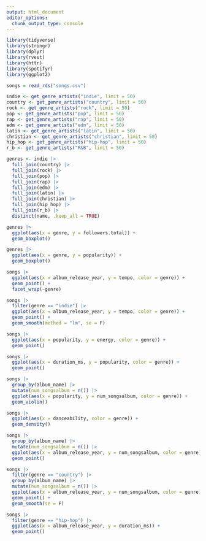 ```yaml
---
output: html_document
editor_options: 
  chunk_output_type: console
---
```


```r
library(tidyverse)
library(stringr)
library(dplyr)
library(rvest)
library(httr)
library(spotifyr)
library(ggplot2)
```


```r
songs = read_rds("songs.csv")

indie <- get_genre_artists("indie", limit = 50)
country <- get_genre_artists("country", limit = 50)
rock <- get_genre_artists("rock", limit = 50)
pop <- get_genre_artists("pop", limit = 50)
rap <- get_genre_artists("rap", limit = 50)
edm <- get_genre_artists("edm", limit = 50)
latin <- get_genre_artists("latin", limit = 50)
christian <- get_genre_artists("christian", limit = 50)
hip_hop <- get_genre_artists("hip-hop", limit = 50)
r_b <- get_genre_artists("R&B", limit = 50)

genres <- indie |>
  full_join(country) |>
  full_join(rock) |>
  full_join(pop) |>
  full_join(rap) |>
  full_join(edm) |>
  full_join(latin) |>
  full_join(christian) |>
  full_join(hip_hop) |>
  full_join(r_b) |>
  distinct(name, .keep_all = TRUE)
```

```r
genres |>
  ggplot(aes(x = genre, y = followers.total)) +
  geom_boxplot()

genres |>
  ggplot(aes(x = genre, y = popularity)) +
  geom_boxplot()
```

```r
songs |>
  ggplot(aes(x = album_release_year, y = tempo, color = genre)) +
  geom_point() + 
  facet_wrap(~genre)

songs |>
  filter(genre == "indie") |>
  ggplot(aes(x = album_release_year, y = tempo, color = genre)) +
  geom_point() + 
  geom_smooth(method = "lm", se = F)

songs |>
  ggplot(aes(x = popularity, y = energy, color = genre)) +
  geom_point()

songs |>
  ggplot(aes(x = duration_ms, y = popularity, color = genre)) +
  geom_point()

songs |>
  group_by(album_name) |>
  mutate(num_songsalbum = n()) |>
  ggplot(aes(x = popularity, y = num_songsalbum, color = genre)) +
  geom_violin()

songs |>
  ggplot(aes(x = danceability, color = genre)) +
  geom_density()

songs |>
  group_by(album_name) |>
  mutate(num_songsalbum = n()) |>
  ggplot(aes(x = album_release_year, y = num_songsalbum, color = genre)) +
  geom_point()

songs |>
  filter(genre == "country") |>
  group_by(album_name) |>
  mutate(num_songsalbum = n()) |>
  ggplot(aes(x = album_release_year, y = num_songsalbum, color = genre)) +
  geom_point() +
  geom_smooth(se = F)

songs |>
  filter(genre == "hip-hop") |>
  ggplot(aes(x = album_release_year, y = duration_ms)) +
  geom_point()
```

